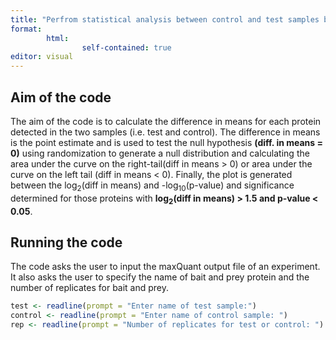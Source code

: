 ```yaml
---
title: "Perfrom statistical analysis between control and test samples by simulating null distribution"
format:
        html:
                self-contained: true
editor: visual
---
```


## Aim of the code

The aim of the code is to calculate the difference in means for each protein detected in the two samples (i.e. test and control). The difference in means is the point estimate and is used to test the null hypothesis **(diff. in means = 0)** using randomization to generate a null distribution and calculating the area under the curve on the right-tail(diff in means \> 0) or area under the curve on the left tail (diff in means \< 0). Finally, the plot is generated between the log~2~(diff in means) and -log~10~(p-value) and significance determined for those proteins with **log~2~(diff in means) \> 1.5 and p-value \< 0.05**.

## Running the code

The code asks the user to input the maxQuant output file of an experiment. It also asks the user to specify the name of bait and prey protein and the number of replicates for bait and prey.

```r
test <- readline(prompt = "Enter name of test sample:")
control <- readline(prompt = "Enter name of control sample: ")
rep <- readline(prompt = "Number of replicates for test or control: ")
```
